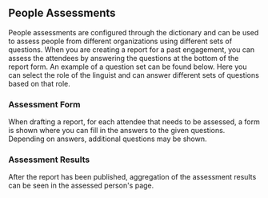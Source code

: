 
<Meta title="1. ANET User Stories/Linguist Assessments" />

## People Assessments

People assessments are configured through the dictionary and can be used to assess people from
different organizations using different sets of questions. When you are creating a report for a past
engagement, you can assess the attendees by answering the questions at the bottom of the report
form. An example of a question set can be found below. Here you can select the role of the linguist
and can answer different sets of questions based on that role.

### Assessment Form

When drafting a report, for each attendee that needs to be assessed, a form is shown where you can
fill in the answers to the given questions. Depending on answers, additional questions may be shown.

<Story name="Linguist assessment form">
  <LinguistAssessmentForm />
</Story>


### Assessment Results

After the report has been published, aggregation of the assessment results can be seen in the
assessed person's page.

<Story name="Linguist assessment results">
  <LinguistAssessmentResults />
</Story>
